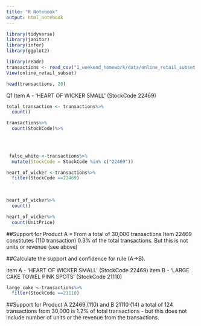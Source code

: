 ```yaml
---
title: "R Notebook"
output: html_notebook
---
```


```r
library(tidyverse)
library(janitor)
library(infer)
library(ggplot2)
```

```r
library(readr)
transactions <- read_csv("1_weekend_homework/data/online_retail_subset.csv")
View(online_retail_subset)
```

```r
head(transactions, 20)
```

Q1 Item A - ‘HEART OF WICKER SMALL’ (StockCode 22469)


```r
total_transaction <- transactions%>%
  count()
```


```r
transactions%>%
  count(StockCode)%>%
  

  
```

```r
 false_white <-transactions%>%
  mutate(StockCode = StockCode %in% c("22469"))

```

```r
heart_of_wicker <-transactions%>%
  filter(StockCode ==22469)
  
  
```

```r
heart_of_wicker%>%
  count()
```
```r
heart_of_wicker%>%
  count(UnitPrice)
```


##Support for Product A = From a total of 30,000 transactions Item 22469 constitutes (110 transaction) 0.3% of the total transactions.
But this is not units or revenue (see above)


##Calculate the support and confidence for rule (A→B).


item A - ‘HEART OF WICKER SMALL’ (StockCode 22469)
item B - ‘LARGE CAKE TOWEL PINK SPOTS’ (StockCode 21110)


```r
large_cake <-transactions%>%
  filter(StockCode ==21110)
```
##Support for Product A 22469 (110)  and B 21110 (14) a total of 124 transactions from 30,000 is 1.2% of total transactions - but this does not include number of units or the revenue from the transactions. 





